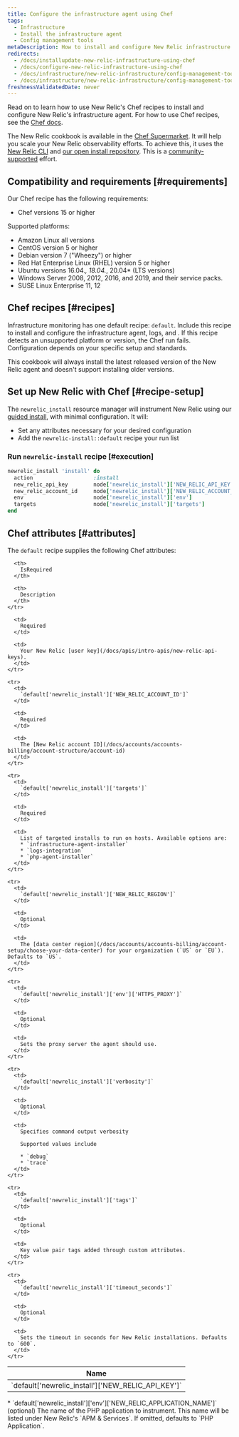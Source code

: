 ```yaml
---
title: Configure the infrastructure agent using Chef
tags:
  - Infrastructure
  - Install the infrastructure agent
  - Config management tools
metaDescription: How to install and configure New Relic infrastructure monitoring using Chef.
redirects:
  - /docs/installupdate-new-relic-infrastructure-using-chef
  - /docs/configure-new-relic-infrastructure-using-chef
  - /docs/infrastructure/new-relic-infrastructure/config-management-tools/configure-new-relic-infrastructure-using-chef
  - /docs/infrastructure/new-relic-infrastructure/config-management-tools
freshnessValidatedDate: never
---
```


Read on to learn how to use New Relic's Chef recipes to install and configure New Relic's infrastructure agent. For how to use Chef recipes, see the [Chef docs](https://www.chef.io/solutions/infrastructure-automation/).

The New Relic cookbook is available in the [Chef Supermarket](https://supermarket.chef.io/cookbooks/newrelic-install). It will help you scale your New Relic observability efforts. To achieve this, it uses the [New Relic CLI](https://github.com/newrelic/newrelic-cli) and [our open install repository](https://github.com/newrelic/open-install-library). This is a [community-supported](https://github.com/newrelic/chef-install) effort.

## Compatibility and requirements [#requirements]

Our Chef recipe has the following requirements:

* Chef versions 15 or higher

Supported platforms:

* Amazon Linux all versions
* CentOS version 5 or higher
* Debian version 7 ("Wheezy") or higher
* Red Hat Enterprise Linux (RHEL) version 5 or higher
* Ubuntu versions 16.04.*, 18.04.*, 20.04* (LTS versions)
* Windows Server 2008, 2012, 2016, and 2019, and their service packs.
* SUSE Linux Enterprise 11, 12

## Chef recipes [#recipes]

Infrastructure monitoring has one default recipe: `default`. Include this recipe to install and configure the infrastructure agent, logs, and <InlinePopover type="apm" />. If this recipe detects an unsupported platform or version, the Chef run fails. Configuration depends on your specific setup and standards.

<Callout variant="important">
This cookbook will always install the latest released version of the New Relic agent and doesn't support installing older versions.
</Callout>

## Set up New Relic with Chef [#recipe-setup]

The `newrelic_install` resource manager will instrument New Relic using our [guided install](/docs/infrastructure/host-integrations/installation/new-relic-guided-install-overview), with minimal configuration. It will:

* Set any attributes necessary for your desired configuration
* Add the `newrelic-install::default` recipe your run list

### Run `newrelic-install` recipe [#execution]

```ruby
newrelic_install 'install' do
  action                   :install
  new_relic_api_key        node['newrelic_install']['NEW_RELIC_API_KEY']
  new_relic_account_id     node['newrelic_install']['NEW_RELIC_ACCOUNT_ID']
  env                      node['newrelic_install']['env']
  targets                  node['newrelic_install']['targets']
end
```

## Chef attributes [#attributes]

The `default` recipe supplies the following Chef attributes:

<table>
  <thead>
    <tr>
      <th style={{ width: "300px" }}>
        Name
      </th>

      <th>
        IsRequired
      </th>

      <th>
        Description
      </th>
    </tr>
  </thead>

  <tbody>
    <tr>
      <td>
        `default['newrelic_install']['NEW_RELIC_API_KEY']`
      </td>

      <td>
        Required
      </td>

      <td>
        Your New Relic [user key](/docs/apis/intro-apis/new-relic-api-keys).
      </td>
    </tr>

    <tr>
      <td>
        `default['newrelic_install']['NEW_RELIC_ACCOUNT_ID']`
      </td>

      <td>
        Required
      </td>

      <td>
        The [New Relic account ID](/docs/accounts/accounts-billing/account-structure/account-id)
      </td>
    </tr>

    <tr>
      <td>
        `default['newrelic_install']['targets']`
      </td>

      <td>
        Required
      </td>

      <td>
        List of targeted installs to run on hosts. Available options are:
        * `infrastructure-agent-installer`
        * `logs-integration`
        * `php-agent-installer`
      </td>
    </tr>

    <tr>
      <td>
        `default['newrelic_install']['NEW_RELIC_REGION']`
      </td>

      <td>
        Optional
      </td>

      <td>
        The [data center region](/docs/accounts/accounts-billing/account-setup/choose-your-data-center) for your organization (`US` or `EU`). Defaults to `US`.
      </td>
    </tr>

    <tr>
      <td>
        `default['newrelic_install']['env']['HTTPS_PROXY']`
      </td>

      <td>
        Optional
      </td>

      <td>
        Sets the proxy server the agent should use.
      </td>
    </tr>

    <tr>
      <td>
        `default['newrelic_install']['verbosity']`
      </td>

      <td>
        Optional
      </td>

      <td>
        Specifies command output verbosity

        Supported values include

        * `debug`
        * `trace`
      </td>
    </tr>

    <tr>
      <td>
        `default['newrelic_install']['tags']`
      </td>

      <td>
        Optional
      </td>

      <td>
        Key value pair tags added through custom attributes.
      </td>
    </tr>

    <tr>
      <td>
        `default['newrelic_install']['timeout_seconds']`
      </td>

      <td>
        Optional
      </td>

      <td>
        Sets the timeout in seconds for New Relic installations. Defaults to `600`.
      </td>
    </tr>

  </tbody>
</table>

<CollapserGroup>
<Collapser id="environment-vars" title="PHP Agent">
  * `default['newrelic_install']['env']['NEW_RELIC_APPLICATION_NAME']` (optional) The name of the PHP application to instrument. This name will be listed under New Relic's `APM & Services`. If omitted, defaults to `PHP Application`.
</Collapser>
</CollapserGroup>
